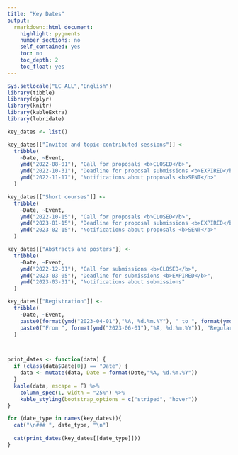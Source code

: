 ```yaml
---
title: "Key Dates"
output: 
  rmarkdown::html_document:
    highlight: pygments
    number_sections: no
    self_contained: yes
    toc: no
    toc_depth: 2
    toc_float: yes
---
```

```r
Sys.setlocale("LC_ALL","English")
library(tibble)
library(dplyr)
library(knitr)
library(kableExtra)
library(lubridate)

key_dates <- list()

key_dates[["Invited and topic-contributed sessions"]] <- 
  tribble(
    ~Date, ~Event,
    ymd("2022-08-01"), "Call for proposals <b>CLOSED</b>",
    ymd("2022-10-31"), "Deadline for proposal submissions <b>EXPIRED</b>",
    ymd("2022-11-17"), "Notifications about proposals <b>SENT</b>"
  )

key_dates[["Short courses"]] <- 
  tribble(
    ~Date, ~Event,
    ymd("2022-10-15"), "Call for proposals <b>CLOSED</b>",
    ymd("2023-01-15"), "Deadline for proposal submissions <b>EXPIRED</b>",
    ymd("2023-02-15"), "Notifications about proposals <b>SENT</b>"
  )

key_dates[["Abstracts and posters"]] <- 
  tribble(
    ~Date, ~Event,
    ymd("2022-12-01"), "Call for submissions <b>CLOSED</b>",
    ymd("2023-03-05"), "Deadline for submissions <b>EXPIRED</b>",
    ymd("2023-03-31"), "Notifications about submissions"
  )

key_dates[["Registration"]] <- 
  tribble(
    ~Date, ~Event,
    paste0(format(ymd("2023-04-01"),"%A, %d.%m.%Y"), " to ", format(ymd("2023-05-31"),"%A, %d.%m.%Y")), "Early bird registration <b><a href='registration.html'>OPEN</a></b>",
    paste0("From ", format(ymd("2023-06-01"),"%A, %d.%m.%Y")), "Regular registration"
  )



print_dates <- function(data) {
  if (class(data$Date[0]) == "Date") {
    data <- mutate(data, Date = format(Date,"%A, %d.%m.%Y"))
  }
  kable(data, escape = F) %>%
    column_spec(1, width = "25%") %>%
    kable_styling(bootstrap_options = c("striped", "hover"))
}
```

```r

for (date_type in names(key_dates)){
  cat("\n### ", date_type, "\n")
  
  cat(print_dates(key_dates[[date_type]]))
}



```

